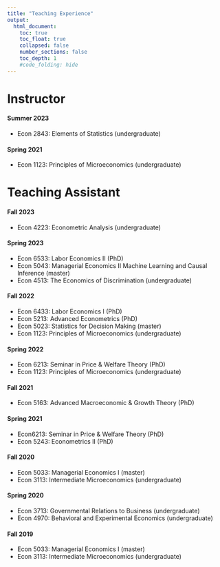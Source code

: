 ```yaml
---
title: "Teaching Experience"
output:
  html_document:
    toc: true
    toc_float: true
    collapsed: false
    number_sections: false
    toc_depth: 1
    #code_folding: hide
---
```



# Instructor


#### Summer 2023
 - Econ 2843: Elements of Statistics (undergraduate)

#### Spring 2021
 - Econ 1123: Principles of Microeconomics (undergraduate)



# Teaching Assistant

#### Fall 2023
 - Econ 4223: Econometric Analysis (undergraduate)

#### Spring 2023
 - Econ 6533: Labor Economics II (PhD)
 - Econ 5043: Managerial Economics II Machine Learning and Causal Inference (master)
 - Econ 4513: The Economics of Discrimination (undergraduate)


#### Fall 2022
 - Econ 6433: Labor Economics I (PhD)
 - Econ 5213: Advanced Econometrics (PhD)
 - Econ 5023: Statistics for Decision Making (master)
 - Econ 1123: Principles of Microeconomics (undergraduate)


#### Spring 2022
 - Econ 6213: Seminar in Price & Welfare Theory (PhD)
 - Econ 1123: Principles of Microeconomics (undergraduate)



#### Fall 2021
 - Econ 5163:  Advanced Macroeconomic & Growth Theory (PhD)



#### Spring 2021
 - Econ6213: Seminar in Price & Welfare Theory (PhD)
 - Econ 5243: Econometrics II (PhD)


#### Fall 2020
 - Econ 5033: Managerial Economics I (master)
 - Econ 3113: Intermediate Microeconomics (undergraduate) 


#### Spring 2020
 - Econ 3713: Governmental Relations to Business (undergraduate)
 - Econ 4970: Behavioral and Experimental Economics (undergraduate)


#### Fall 2019
 - Econ 5033: Managerial Economics I (master)
 - Econ 3113: Intermediate Microeconomics (undergraduate) 


